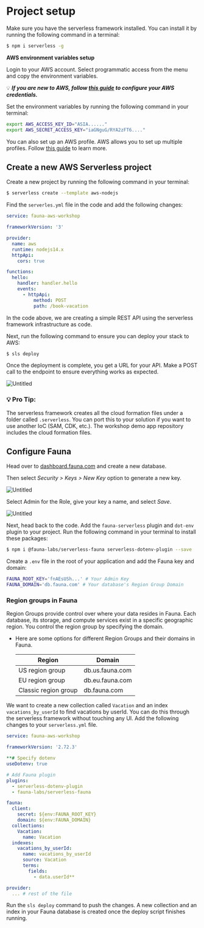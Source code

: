 # Project setup

Make sure you have the serverless framework installed. You can install it by running the following command in a terminal:

```bash
$ npm i serverless -g
```

**AWS environment variables setup**

Login to your AWS account. Select programmatic access from the menu and copy the environment variables.

💡 ***If you are new to AWS, follow [this guide](https://docs.aws.amazon.com/general/latest/gr/aws-sec-cred-types.html) to configure your AWS credentials.***

Set the environment variables by running the following command in your terminal:

```bash
export AWS_ACCESS_KEY_ID="ASIA......"
export AWS_SECRET_ACCESS_KEY="iaGNguG/RYA2zFT6...."
```

You can also set up an AWS profile. AWS allows you to set up multiple profiles. Follow [this guide](https://docs.aws.amazon.com/cli/latest/userguide/cli-configure-profiles.html) to learn more.

## Create a new AWS Serverless project

Create a new project by running the following command in your terminal:

```bash
$ serverless create --template aws-nodejs
```

Find the `serverles.yml` file in the code and add the following changes:

```yaml
service: fauna-aws-workshop

frameworkVersion: '3'

provider:
  name: aws
  runtime: nodejs14.x
  httpApi:
    cors: true

functions:
  hello:
    handler: handler.hello
    events:
      - httpApi:
          method: POST
          path: /book-vacation
```

In the code above, we are creating a simple REST API using the serverless framework infrastructure as code. 

Next, run the following command to ensure you can deploy your stack to AWS:

```bash
$ sls deploy
```

Once the deployment is complete, you get a URL for your API. Make a POST call to the endpoint to ensure everything works as expected.

![Untitled](https://workshop-shadid.s3.amazonaws.com/ps.png)

### **💡 Pro Tip:**

The serverless framework creates all the cloud formation files under a folder called `.serverless`. You can port this to your solution if you want to use another IoC (SAM, CDK, etc.). The workshop demo app repository includes the cloud formation files.

## Configure Fauna

Head over to [dashboard.fauna.com](http://dashboard.fauna.com/) and create a new database. 

Then select *Security > Keys > New Key* option to generate a new key. 

![Untitled](https://workshop-shadid.s3.amazonaws.com/ps1.png)

Select Admin for the Role, give your key a name, and select *Save*.

![Untitled](https://workshop-shadid.s3.amazonaws.com/ps2.png)

Next, head back to the code. Add the `fauna-serverless` plugin and `dot-env` plugin to your project. Run the following command in your terminal to install these packages:

```bash
$ npm i @fauna-labs/serverless-fauna serverless-dotenv-plugin --save
```

Create a `.env` file in the root of your application and add the Fauna key and domain:

```bash
FAUNA_ROOT_KEY='fnAEsUSh...' # Your Admin Key
FAUNA_DOMAIN='db.fauna.com' # Your database's Region Group Domain
```

### Region groups in Fauna

Region Groups provide control over where your data resides in Fauna. Each database, its storage, and compute services exist in a specific geographic region. You control the region group by specifying the domain.

- Here are some options for different Region Groups and their domains in Fauna.
    
    
    | Region | Domain |
    | --- | --- |
    | US region group | db.us.fauna.com |
    | EU region group | db.eu.fauna.com |
    | Classic region group | db.fauna.com |

We want to create a new collection called `Vacation` and an index `vacations_by_userId` to find vacations by userId. You can do this through the serverless framework without touching any UI.
Add the following changes to your `serverless.yml` file.

```yaml highlight=5-27
service: fauna-aws-workshop

frameworkVersion: '2.72.3'

**# Specify dotenv
useDotenv: true

# Add Fauna plugin
plugins:
  - serverless-dotenv-plugin
  - fauna-labs/serverless-fauna

fauna:
  client:
    secret: ${env:FAUNA_ROOT_KEY}
    domain: ${env:FAUNA_DOMAIN}
  collections:
    Vacation: 
      name: Vacation
  indexes:
    vacations_by_userId:
      name: vacations_by_userId
      source: Vacation
      terms:
        fields:
          - data.userId**

provider:
  ... # rest of the file
```

Run the `sls deploy` command to push the changes. A new collection and an index in your Fauna database is created once the deploy script finishes running.
